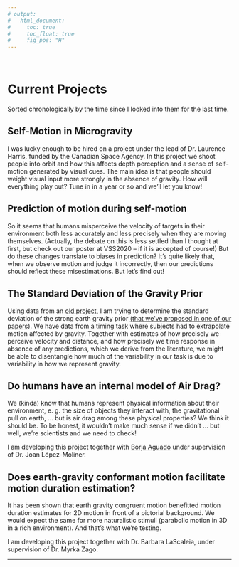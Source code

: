 ---
# output:
#   html_document:
#     toc: true
#     toc_float: true
#     fig_pos: "H"
---

<br>

# Current Projects
Sorted chronologically by the time since I looked into them for the last time.
<br>

## Self-Motion in Microgravity

I was lucky enough to be hired on a project under the lead of Dr. Laurence Harris, funded by the Canadian Space Agency. In this project we shoot people into orbit and how this affects depth perception and a sense of self-motion generated by visual cues. The main idea is that people should weight visual input more strongly in the absence of gravity. How will everything play out? Tune in in a year or so and we'll let you know!

## Prediction of motion during self-motion

So it seems that humans misperceive the velocity of targets in their environment both less accurately and less precisely when they are moving themselves. (Actually, the debate on this is less settled than I thought at first, but check out our poster at VSS2020 – if it is accepted of course!) But do these changes translate to biases in prediction? It's quite likely that, when we observe motion and judge it incorrectly, then our predictions should reflect these misestimations. But let's find out!

## The Standard Deviation of the Gravity Prior

Using data from an [old project](https://www.biorxiv.org/content/10.1101/547497v2), I am trying to determine the standard deviation of the strong earth gravity prior [(that we've proposed in one of our papers)](https://www.frontiersin.org/articles/10.3389/fnhum.2017.00203/full). We have data from a timing task where subjects had to extrapolate motion affected by gravity. Together with estimates of how precisely we perceive velocity and distance, and how precisely we time response in absence of any predictions, which we derive from the literature, we might be able to disentangle how much of the variability in our task is due to variability in how we represent gravity.

## Do humans have an internal model of Air Drag?

We (kinda) know that humans represent physical information about their environment, e. g. the size of objects they interact with, the gravitational pull on earth, … but is air drag among these physical properties? We think it should be. To be honest, it wouldn’t make much sense if we didn’t … but well, we’re scientists and we need to check!

I am developing this project together with [Borja Aguado](https://osf.io/tj628/) under supervision of Dr. Joan López-Moliner.


## Does earth-gravity conformant motion facilitate motion duration estimation?

It has been shown that earth gravity congruent motion benefitted motion duration estimates for 2D motion in front of a pictorial background. We would expect the same for more naturalistic stimuli (parabolic motion in 3D in a rich environment). And that’s what we’re testing.

I am developing this project together with Dr. Barbara LaScaleia, under supervision of Dr. Myrka Zago.

---